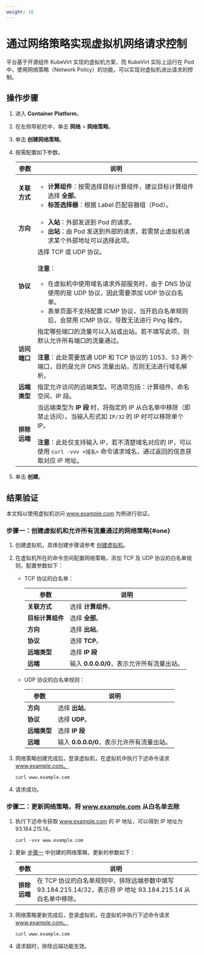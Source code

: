 ```yaml
---
weight: 10
---
```


# 通过网络策略实现虚拟机网络请求控制


平台基于开源组件 KubeVirt 实现的虚拟机方案，而 KubeVirt 实际上运行在 Pod 中，使用网络策略（Network Policy）的功能，可以实现对虚拟机进出请求的控制。


## 操作步骤

1. 进入 **Container Platform**。

1. 在左侧导航栏中，单击 **网络** > **网络策略**。

2. 单击 **创建网络策略**。

3. 按需配置如下参数。

    |参数|说明|
    |---|---|
    |**关联方式**|<ul><li>**计算组件**：按需选择目标计算组件，建议目标计算组件选择 **全部**。</li><li>**标签选择器**：根据 Label 匹配容器组（Pod）。</li></ul>|
    |**方向**|<ul><li>**入站**：外部发送到 Pod 的请求。</li><li>**出站**：由 Pod 发送到外部的请求，若需禁止虚拟机请求某个外部地址可以选择此项。</li></ul>|
    |**协议**|选择 TCP 或 UDP 协议。<br/><br/>**注意**：<ul><li>在虚拟机中使用域名请求外部服务时，由于 DNS 协议使用的是 UDP 协议，因此需要添加 UDP 协议白名单。</li><li>表单页面不支持配置 ICMP 协议，当开启白名单规则后，会禁用 ICMP 协议，导致无法进行 Ping 操作。</li></ul>|
    |**访问端口**|指定哪些端口的流量可以入站或出站。若不填写此项，则默认允许所有端口的流量通过。<br/><br/>**注意**：此处需要放通 UDP 和 TCP 协议的 1053、53 两个端口，目的是允许 DNS 流量出站，否则无法进行域名解析。|
    |**远端类型**|指定允许访问的远端类型。可选项包括：计算组件、命名空间、IP 段。|
    |**排除远端**|当远端类型为 **IP 段** 时，将指定的 IP 从白名单中移除（即禁止访问）。当输入形式如 `IP/32` 的 IP 时可以移除单个 IP。<br/><br/>**注意**：此处仅支持输入 IP，若不清楚域名对应的 IP，可以使用 `curl -vvv <域名>` 命令请求域名，通过返回的信息获取对应 IP 地址。 |
    
4. 单击 **创建**。

## 结果验证

本文档以使用虚拟机访问  www.example.com 为例进行验证。

### 步骤一：创建虚拟机和允许所有流量通过的网络策略\{#one}

1. 创建虚拟机，具体创建步骤请参考 [创建虚拟机](../functions/create_virtual_machine.mdx)。

2. 在虚拟机所在的命令空间配置网络策略，添加 TCP 及 UDP 协议的白名单规则，配置参数如下：

    * TCP 协议的白名单：

        |参数|说明|
        |---|---|
        |**关联方式**|选择 **计算组件**。|
        |**目标计算组件**|选择 **全部**。|
        |**方向**|选择 **出站**。|
        |**协议**|选择 **TCP**。|
        |**远端类型**|选择 **IP 段**|
        |**远端**|输入 **0.0.0.0/0**，表示允许所有流量出站。|
    
    * UDP 协议的白名单规则：

        |参数|说明|
        |---|---|
        |**方向**|选择 **出站**。|
        |**协议**|选择 **UDP**。|
        |**远端类型**|选择 **IP 段**|
        |**远端**|输入 **0.0.0.0/0**，表示允许所有流量出站。|
    
3. 网络策略创建完成后，登录虚拟机，在虚拟机中执行下述命令请求 www.example.com。

    ```
    curl www.example.com
    ```

4. 请求成功。

### 步骤二：更新网络策略，将 www.example.com 从白名单去除

1. 执行下述命令获取 www.example.com 的 IP 地址，可以得到 IP 地址为 93.184.215.14。

    ```
    curl -vvv www.example.com
    ```

1. 更新 [步骤一](#one) 中创建的网络策略，更新的参数如下：

    |参数|说明|
    |---|---|
    |**排除远端**|在 TCP 协议的白名单规则中，排除远端参数中填写 93.184.215.14/32，表示将 IP 地址 93.184.215.14 从白名单中移除。|

3. 网络策略更新完成后，登录虚拟机，在虚拟机中执行下述命令请求 www.example.com。

    ```
    curl www.example.com
    ```

4. 请求超时，排除远端功能生效。
